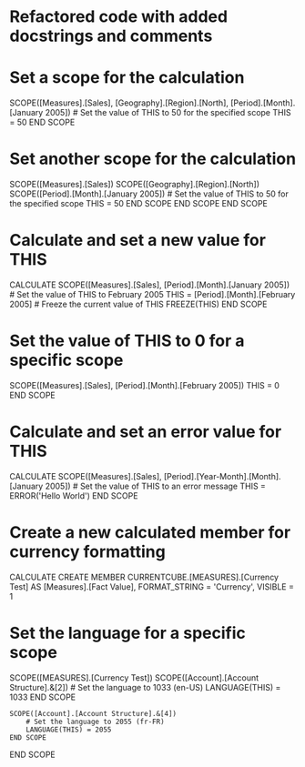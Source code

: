 # Refactored code with added docstrings and comments

# Set a scope for the calculation
SCOPE([Measures].[Sales], [Geography].[Region].[North], [Period].[Month].[January 2005])
    # Set the value of THIS to 50 for the specified scope
    THIS = 50
END SCOPE

# Set another scope for the calculation
SCOPE([Measures].[Sales])
    SCOPE([Geography].[Region].[North])
        SCOPE([Period].[Month].[January 2005])
            # Set the value of THIS to 50 for the specified scope
            THIS = 50
        END SCOPE
    END SCOPE
END SCOPE

# Calculate and set a new value for THIS
CALCULATE
SCOPE([Measures].[Sales], [Period].[Month].[January 2005])
    # Set the value of THIS to February 2005
    THIS = [Period].[Month].[February 2005]
    # Freeze the current value of THIS
    FREEZE(THIS)
END SCOPE

# Set the value of THIS to 0 for a specific scope
SCOPE([Measures].[Sales], [Period].[Month].[February 2005])
    THIS = 0
END SCOPE

# Calculate and set an error value for THIS
CALCULATE
SCOPE([Measures].[Sales], [Period].[Year-Month].[Month].[January 2005])
    # Set the value of THIS to an error message
    THIS = ERROR('Hello World')
END SCOPE

# Create a new calculated member for currency formatting
CALCULATE
CREATE MEMBER CURRENTCUBE.[MEASURES].[Currency Test]
    AS [Measures].[Fact Value],
    FORMAT_STRING = 'Currency',
    VISIBLE = 1

# Set the language for a specific scope
SCOPE([MEASURES].[Currency Test])
    SCOPE([Account].[Account Structure].&[2])
        # Set the language to 1033 (en-US)
        LANGUAGE(THIS) = 1033
    END SCOPE

    SCOPE([Account].[Account Structure].&[4])
        # Set the language to 2055 (fr-FR)
        LANGUAGE(THIS) = 2055
    END SCOPE
END SCOPE